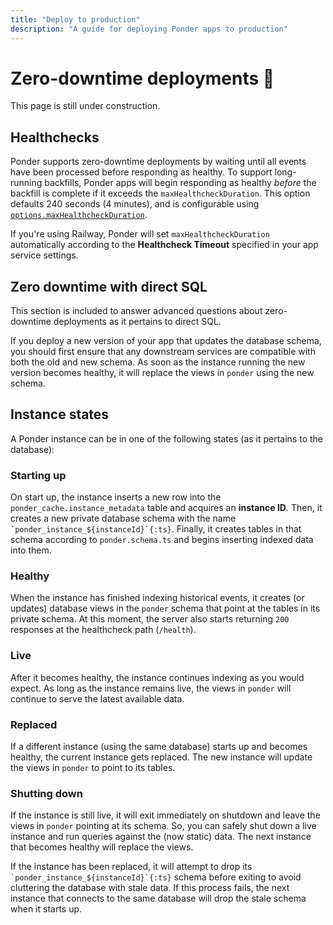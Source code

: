 ```yaml
---
title: "Deploy to production"
description: "A guide for deploying Ponder apps to production"
---
```



# Zero-downtime deployments 🚧

This page is still under construction.

## Healthchecks

Ponder supports zero-downtime deployments by waiting until all events have been processed before responding as healthy. To support long-running backfills, Ponder apps will begin responding as healthy _before_ the backfill is complete if it exceeds the `maxHealthcheckDuration`. This option defaults 240 seconds (4 minutes), and is configurable using [`options.maxHealthcheckDuration`](/docs/api-reference/config#options).

If you're using Railway, Ponder will set `maxHealthcheckDuration` automatically according to the **Healthcheck Timeout** specified in your app service settings.

## Zero downtime with direct SQL

This section is included to answer advanced questions about zero-downtime deployments as it pertains to direct SQL.

If you deploy a new version of your app that updates the database schema, you should first ensure that any downstream services are compatible with both the old and new schema. As soon as the instance running the new version becomes healthy, it will replace the views in `ponder` using the new schema.

## Instance states

A Ponder instance can be in one of the following states (as it pertains to the database):

<Steps>

### Starting up

On start up, the instance inserts a new row into the `ponder_cache.instance_metadata` table and acquires an **instance ID**. Then, it creates a new private database schema with the name ``    `ponder_instance_${instanceId}`{:ts}``. Finally, it creates tables in that schema according to `ponder.schema.ts` and begins inserting indexed data into them.

### Healthy

When the instance has finished indexing historical events, it creates (or updates) database views in the `ponder` schema that point at the tables in its private schema. At this moment, the server also starts returning `200` responses at the healthcheck path (`/health`).

### Live

After it becomes healthy, the instance continues indexing as you would expect. As long as the instance remains live, the views in `ponder` will continue to serve the latest available data.

### Replaced

If a different instance (using the same database) starts up and becomes healthy, the current instance gets replaced. The new instance will update the views in `ponder` to point to its tables.

### Shutting down

If the instance is still live, it will exit immediately on shutdown and leave the views in `ponder` pointing at its schema. So, you can safely shut down a live instance and run queries against the (now static) data. The next instance that becomes healthy will replace the views.

If the instance has been replaced, it will attempt to drop its ``    `ponder_instance_${instanceId}`{:ts}`` schema before exiting to avoid cluttering the database with stale data. If this process fails, the next instance that connects to the same database will drop the stale schema when it starts up.

</Steps>
